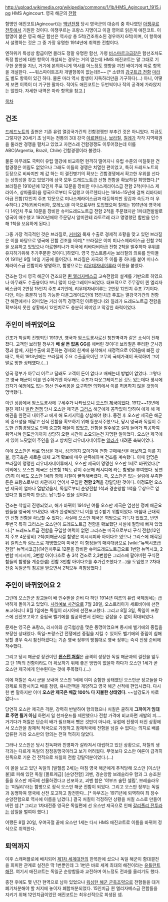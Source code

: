 http://upload.wikimedia.org/wikipedia/commons/1/1b/HMS_Agincourt_1915.jpg
HMS Agincourt.
영국 해군의 [[전함]]

함명인 애진코트(Agincourt)는 [[백년전쟁]] 당시 영국군의 대승리 중 하나였던 [[아쟁쿠르 전투]]에서 기원한 것이다. 아쟁쿠르는 프랑스 지명이고 이걸 영어로 읽은게 애진코트. 이 함명이 붙은 영국 해군 함선은 역사상 총 5척(건조취소된 경우까지 6척)이며, 이 항목에서 설명하는 것은 그 중 가장 유명한 1914년에 취역한 전함이다.

엔하위키 특성상 함급이면 몰라도 정말 유명한 함선, 가령 [[비스마르크급]]같은 함선조차도 특정 함선에 대한 항목이 개설되는 경우는 거의 없는데 HMS 애진코트는 말 그대로 기구한 운명을 지닌, 거기에 본의아니게 역사를 어느정도 영향을 끼친 배이기에 따로 항목을 개설한다. ~~워스파이트조차 개별항목이 없는데!!~~ [* 소련의 [[강구트급 전함]] [[마라]]도 별도 항목이 있긴 하다. 물론 마라 역시 함생이 지독하리만큼 기구하다(...) 아니, 어떻게 보면 이쪽이 더 기구한 팔자다. 적어도 애진코트는 두번씩이나 적의 공격에 가라앉지는 않았다. 자세한 내역은 마라 항목을 참고.] 

[[목차]]
== 건조 ==
[[드레드노트]]의 출현은 기존 유럽 열강국가간의 건함경쟁만 부추긴 것은 아니었다. 지금도 그렇지만 20세기 초 남미는 전통의 3대 강국 [[아르헨티나]], [[브라질]], [[칠레]]가 각각 지역패권을 둘러싼 경쟁을 펼치고 있었고 자연스레 건함경쟁도 이루어졌는데 이를 ABC(Argentia, Brazil, Chile) 건함경쟁이라 불렀다.

물론 아무래도 국력이 유럽 열강에 비교하면 현격히 떨어지니 유럽 수준의 미칠듯한 건함경쟁은 어림도 없었으나 그래도 이들의 경쟁은 치열한 편이었고, 특히 드레드노트의 등장으로 비싸지만 제 값 하는 이 결전병기의 확보는 건함경쟁에서 확고한 우위를 선다는 상징성을 갖고 있었기에 삼국 모두 드레드노트급 신형 전함을 확보하길 희망했다.[* 브라질은 1910년에 12인치 주포 12문을 장비한 미나스제라이스급 전함 2척(미나스 제라이스, 상파울루)을 영국으로부터 도입했고 아르헨티나는 1914~15년에 걸쳐 리바다비아급 전함(12인치 주포 12문으로 미나스제라이스급과 대등하지만 장갑과 속도가 더 우수하다.) 2척(리바다비아, 모레노)을 미국으로부터 도입했으며 칠레는 1911년에 영국에다 14인치 주포 10문을 장비한 슈퍼드레드노트급 전함 2척을 주문했지만 1차대전발발로 영국이 매수했고 1920년에야 주문당시 알미란테 라토르레 라고 명명했던 함만을 인수해 1척을 보유하게 된다.]

그중 가장 적극적인 것은 브라질로, [[커피]]와 목재 수출로 경제적 호황을 맞고 있던 브라질은 이를 바탕으로 영국에 전함 건조를 의뢰[* 브라질은 이미 미나스제라이스급 전함 2척을  보유하고 있었으나 아르헨티나가 미국에 리바다비아급 전함 2척을 발주하자 우위를 유지하기위해 추가주문한 것이다.]하였다. 영국 암스트롱사는 브라질의 의뢰를 받아들여 1911년 9월 14일 기공에 들어갔다. 브라질은 자국의 주 이름 중 하나를 붙여 미나스 제라이스급 전함이라 명명하고, 함명으로는 [[리우데자네이루]]라 이름을 붙였다.

건조는 당시 영국 해군이 건조되던 [[퀸 엘리자베스급]] 고속전함의 설계를 기반으로 하였으나 아무래도 수출용이다 보니 많이 다운그레이드되었다. 대표적으로 주무장이 퀸 엘리자베스급이 2연장 15인치 주포 4기인데, 리우데자네이루는 2연장 12인치 주포 7기이다. 다만, 이는 충분히 납득 가능한 다운그레이드인데 15인치급 주포는 열강국가간의 전함간 해전에서나 의미있는 거라 아직 경쟁국인 아르헨티나와 칠레가 드레드노트급 전함을 확보하지 못한 상황에서 12인치로도 충분히 의미있고 막강한 화력이었다.

== 주인이 바뀌었어요 ==
건조가 착실히 진행되던 1913년, 영국과 암스트롱사로선 청천벽력과 같은 소식이 전해졌다. 고객인 브라질 정부가 '''배 살 돈 없음 GG'''를 해버린 것이다! 브라질은 무리한 군사경쟁과 함께, 자원수출에 의존하는 경제의 한계에 봉착해서 재정적으로 어려움에 빠진 상태로, 특히 1913년에는 브라질의 주요 수출품목이던 고무의 국제가격이 폭락하여 그야말로 망한 상태였다.(…)

영국 정부가 아무리 어르고 달래도 고객이 돈이 없다고 배째는데 방법이 없었다. 그렇다고 영국 해군이 이를 인수하기엔 아무래도 주포가 다운그레이드된 것도 있는데다 평시에 갑자기 예정에도 없는 함선 인수비용을 요구하면 의회에서 이를 허용하지 않을 것임이 명백했다.

이런 상황에서 암스트롱사에 구세주가 나타났으니 [[오스만 제국]]이었다. 1912~~13년에 걸친 제1차 [[발칸 전쟁]] 당시 오스만 제국은 [[그리스]] 해군에게 꼼작없이 당하여 에게 해 제해권을 완전히 내어주고 에게 해 도서지역을 상실해야 했다. 종전 후 오스만 제국은 해군의 중요성을 깨닫고 신식 전함을 확보하기 위해 동분서주했으나, 당시 영국과 독일이 주도한 건함경쟁으로 인해 중고함 매물이 없었고, 전함을 발주넣고 설계 들어가 착공하여 취역시켜 인도받기까지 상당히 오랜 시간이 소요되는건 자명한 일이었다. 오스만 제국에게 있어 느닷없이 주인을 잃고 방치된 리우데자네이루는 [[알라]]가 내려준 축복이었다.

이에 오스만은 바로 협상을 개시, 성금까지 모아가며 전함 구매예산을 확보하고 이를 지불, 영국측은 새로운 대체 고객 확보에 매우 만족해하며 건조를 계속했다. 이때 함명은 브라질이 명명한 리우데자네이루에서, 오스만 제국이 명명한 오스만 1세로 바뀌었다.[* 이외에도 오스만 제국은 신조함 1척도 같이 주문해 레샤디에 라는 함명을 부여했다. 당연(?)히 이 배도 오스만 1세와 함께 처칠이 꿀꺽해버렸다. 즉, 오스만은 없는 살림에 부족한 돈은 프랑스로부터 차관까지 얻어서 구입한 '''전함 2척'''을 강탈당한 것이다. 이정도면 오스만 제국이 얼마나 열받았을지, 독일로부터 순양전함 1척과 경순양함 1척을 무상으로 얻었다고 참전까지 한것도 납득할수 있을 것이다.]

건조는 착실히 진행되었고, 해가 바뀌어 1914년 여름 오스만 제국은 엄선한 정예 해군요원들을 영국에 보내었다. 배가 완성되었으니 이를 인수받기 위함이었다. 마침내 근대적인 신형 전함을 확보할 수 있다는 사실에 오스만 제국은 희망으로 가득차 있었고, 반면 주변국 특히 그리스는 오스만이 드레드노트급 전함을 확보했단 사실에 절망에 빠져 있었다.[* 드레드노트급 전함을 구입할 여력이 없던 그리스는 미국으로부터 구식 전함(12인치 주포 4문장비) 2척(미해군시절 함명은 미시시피와 아이다호 였으나 그리스에 매각된뒤 킬키스와 림노스로 개명했으며 미국은 이 함정들의 매각대금으로 [wiki:"뉴멕시코급 전함" 뉴멕시코급](14인치주포 12문을 장비한 슈퍼드레드노트급으로 1번함 뉴멕시코, 2번함 미시시피, 3번함 아이다호로 총 3척 건조로 2,3번함은 그리스에 팔아버린 구식전함들의 함명을 계승한셈) 전함 3번함 아이다호를 추가건조했다고...)을 도입했고 2차대전중 독일군의 침공을 받으면서 2척모두 격침당했다.]

== 주인이 바뀌었어요 2 ==
그런데 오스만군 장교들이 배 인수받을 준비 다 하던 1914년 여름의 유럽 국제정세는 급박하게 돌아가고 있었다. [[사라예보 사건]]으로 7월 28일, 오스트리아가 세르비아에 선전포고하더니 8월 1일에는 독일이 러시아에 선전포고했다. 그리고 8월 3일, 독일이 프랑스에 선전포고하고 중립국 벨기에를 침공하면서 전화는 걷잡을 수 없이 확대되었다.

문제는 영국은 프랑스, 러시아와 삼국협상을 맺은 동맹이었으며 동시에 벨기에의 중립을 보장한 상태였다. 독일-프랑스간 전쟁에선 중립을 지킬 수 있어도 벨기에의 중립이 침해당할 경우 즉시 참전하겠다는 기존 영국 정부의 방침대로 영국 정부는 즉각 전쟁 준비에 착수했다.

그리고 당시 해군성 장관이던 '''[[윈스턴 처칠]]'''은 급격히 성장한 독일 해군과의 결전을 앞두고 단 1척의 전함이라도 더 확보하기 위해 좋은 방법이 없을까 하다가 오스만 1세가 곧 오스만 제국에게 인수된다는 것에 주목했다.(…)

이에 처칠은 즉시 군을 보내어 오스만 1세에 이미 승함한 상태였던 오스만군 장교들을 다 강제로 퇴함시키고 배를 점령, 유니언잭을 게양하고 영국 해군 선적에 편입시켰다. 다시 한 번 말하지만 이미 '''오스만 제국은 배값 100% 다 지불한 상태였다'''. ~~날강도가 따로 없다~~ 

당연히 오스만 제국은 격분, 강력히 반발하여 항의했으나 처칠은 쿨하게 '''그까이거 임대료 주면 될거 아님''' 하면서 일 천파운드를 제안했으나 전함 가격에 비교하면 새발의 피…. 거기다가 처칠은 단순히 배가 필요해서 뺏은 것만이 아니라, 유럽에 전쟁이 터진 상황에서 오스만을 잠재적 적국으로 가정하고 잠재적국에 전함을 넘길 수 없다는 의지로 배를 압류한 거라 오스만의 항의는 전혀 먹히지 않았다.

그러나 오스만은 당시 친독파와 친영파가 갈라져서 대립하고 있던 상황으로, 처칠의 생각과는 다르게 독일의 잠정동맹국이라고 보기 어려웠다. 무엇보다 오스만 여론이 급격히 친독으로 기운 건 전적으로 처칠의 전함 강탈덕분이었다.(…)

이 꼴을 보고 있던 독일의 [빌헬름 2세]는 마침 영국 해군에게 추적당해 오스만 [이스탄불]로 피해 있던 독일 [몰트케급] [순양전함] 괴벤, 경순양함 브레슬라우 함과 그 승조원들을 오스만 제국에 선물하겠다고 선포하고, 괴벤 함은 '야부즈 술탄 셀림', 브레슬라우는  '미딜리'라는 함명으로 정식 오스만 해군 전함이 되었다. 그리고 오스만 정부는 독일과 동맹하여 영국에 선전 포고하고 참전한다...[* 야부즈는 1971년에 퇴역하여 최 장수 순양전함으로 역사에 이름을 남겼다.] 결국 처칠이 걱정하던 상황을 처칠 스스로 만들어버린 셈.[* 그리고 1차대전중 영국은 독일편에 선 오스만 제국으로 인해 [[갈리폴리 전투]]라는 삽질을 벌여야 했다.]

어쨌든 8월 20일, 우여곡절 끝에 오스만 1세는 다시 HMS 애진코트로 이름을 바뀌어 정식으로 취역한다.

== 퇴역까지 ==
이후 스캐퍼플로에 배치되어 [[제1차 세계대전]]의 한복판에 섰으나 독일 해군이 함대결전을 회피한 관계로 실전은 딱 1번뿐인데 그 1번은 바로 세계 최대의 해전이라는 [[유틀란트 해전]]. 여기서 애진코트는 독일군 순양함들과 교전하며 어느정도 전과를 올리기도 했다.

종전 후에도 몇 년간 현역으로 남아 있었으나 [[워싱턴 해군 군축조약]]으로 전함들을 대거 폐기처분해야 할 처지에 놓이자 폐함처분되었다. 15인치급 퀸 엘리자베스급 전함들을 지키기 위해 12인치급이었던 애진코트는 최우선적으로 희생된 셈.


